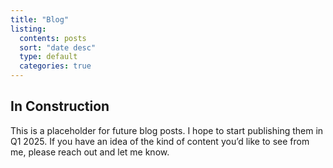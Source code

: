```yaml
---
title: "Blog"
listing:
  contents: posts
  sort: "date desc"
  type: default
  categories: true
---
```


::: {.callout-caution}
## In Construction
This is a placeholder for future blog posts. I hope to start publishing them in Q1 2025. If you have an idea of the kind of content you'd like to see from me, please reach out and let me know.
:::
